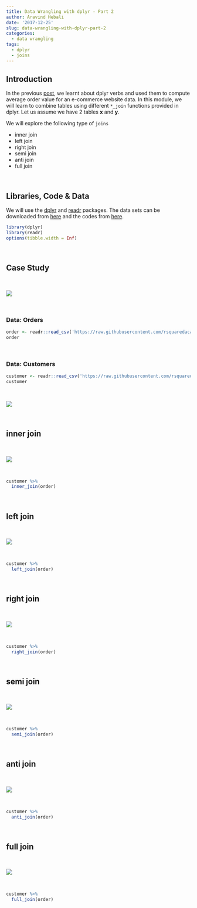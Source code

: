```yaml
---
title: Data Wrangling with dplyr - Part 2
author: Aravind Hebali
date: '2017-12-25'
slug: data-wrangling-with-dplyr-part-2
categories:
  - data wrangling
tags:
  - dplyr
  - joins
---
```


## Introduction

In the previous [post](), we learnt about dplyr verbs and used them to compute average order value for an e-commerce website data. In this module, we will learn to combine tables using different `*_join` functions provided in dplyr. Let us assume we have 2 tables **x** and **y**. 

We will explore the following type of `joins` 

- inner join
- left join
- right join
- semi join
- anti join
- full join

<br>

## Libraries, Code & Data

We will use the [dplyr](http://dplyr.tidyverse.org/index.html) and [readr](http://readr.tidyverse.org/index.html) packages. The data sets can be downloaded from [here](https://github.com/rsquaredacademy/datasets) and the codes from [here](https://gist.github.com/aravindhebbali/3e31f13a4194a8f1003034aa7d70d5ee).

```r
library(dplyr)
library(readr)
options(tibble.width = Inf)
```

<br>

## Case Study

<br>

![](/img/join_data.png)

<br>

### Data: Orders

```r
order <- readr::read_csv('https://raw.githubusercontent.com/rsquaredacademy/datasets/master/order.csv')
order
```

<br>

### Data: Customers

```r
customer <- readr::read_csv('https://raw.githubusercontent.com/rsquaredacademy/datasets/master/customer.csv')
customer
```

<br>

![](/img/join.png)

<br>

## inner join

<br>

![](/img/draw_inner.png)

<br>

```r
customer %>%
  inner_join(order)
```

<br>

## left join

<br>

![](/img/draw_left.png)

<br>

```r
customer %>%
  left_join(order)
```

<br>

## right join

<br>

![](/img/draw_right.png)

<br>

```r
customer %>%
  right_join(order)
```

<br>

## semi join

<br>

![](/img/draw_semi.png)

<br>

```r
customer %>%
  semi_join(order)
```

<br>

## anti join

<br>

![](/img/draw_anti.png)

<br>

```r
customer %>%
  anti_join(order)
```

<br>

## full join

<br>

![](/img/draw_full.png)

<br>

```r
customer %>%
  full_join(order)
```